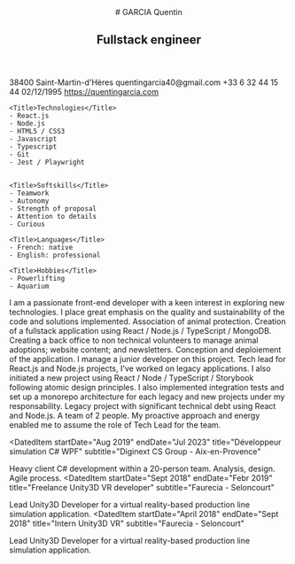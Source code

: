 
<CVTemplate>

<Header>
# GARCIA Quentin

## Fullstack engineer

</Header>

<SidePanel>
    <ProfilePicture/>
    <Title>Profil</Title>
    <IconItem icon="pin" title="Adress">
    38400 Saint-Martin-d'Hères
    </IconItem>
    <IconItem icon="mail" title="Mail">
    quentingarcia40@gmail.com
    </IconItem>
    <IconItem icon="telephone" title="Phone">
    +33 6 32 44 15 44
    </IconItem>
    <IconItem icon="cake" title="Birthday">
    02/12/1995
    </IconItem>
    <IconItem title="Portefolio" icon="globe">
     <a href="https://quentingarcia.com">https://quentingarcia.com</a>
    </IconItem>

    <Title>Technologies</Title>
    - React.js
    - Node.js
    - HTML5 / CSS3
    - Javascript
    - Typescript
    - Git
    - Jest / Playwright


    <Title>Softskills</Title>
    - Teamwork
    - Autonomy
    - Strength of proposal
    - Attention to details
    - Curious

    <Title>Languages</Title>
    - French: native
    - English: professional

    <Title>Hobbies</Title>
    - Powerlifting
    - Aquarium

</SidePanel>

<MainPanel>
I am a passionate front-end developer with a keen interest in exploring new technologies. 
I place great emphasis on the quality and sustainability of the code and solutions implemented. 
<Title icon="valise">Professional experiences</Title>
<DatedItem
  startDate="Aug 2023"
  endDate="Today"
  title="Volunteer Fullstack developer"
  subtitle="Amcoeur"
>
  Association of animal protection. Creation of a fullstack application using React / Node.js / TypeScript / MongoDB. 
  Creating a back office to non technical volunteers to manage animal adoptions; website content; and newsletters.
  Conception and deploiement of the application.
  I manage a junior developer on this project.
</DatedItem>
<DatedItem
  startDate="April 2022"
  endDate="July 2023"
  title="Tech lead front-end web development"
  subtitle="Linxo - Aix-en-Provence"
>
  Tech lead for React.js and Node.js projects, I've worked on legacy applications. 
  I also initiated a new project using React / Node / TypeScript / Storybook following atomic design principles. 
  I also implemented integration tests and set up a monorepo architecture for each legacy and new projects under my responsability.

</DatedItem>
<DatedItem
  startDate="Nov 2021"
  endDate="April 2022"
  title="Front-end web developer React.js "
  subtitle="Linxo - Aix-en-Provence"
>
  Legacy project with significant technical debt using React and Node.js. 
  A team of 2 people. My proactive approach and energy enabled me to assume the role of Tech Lead for the team.
</DatedItem>

<DatedItem
  startDate="Aug 2019"
  endDate="Jul 2023"
  title="Développeur simulation C# WPF"
  subtitle="Diginext CS Group - Aix-en-Provence"
>
  Heavy client C# development within a 20-person team. Analysis, design. Agile
  process.
</DatedItem>
<DatedItem
  startDate="Sept 2018"
  endDate="Febr 2019"
  title="Freelance Unity3D VR developer"
  subtitle="Faurecia - Seloncourt"
>
  Lead Unity3D Developer for a virtual reality-based production line simulation
  application.
</DatedItem>
<DatedItem
  startDate="April 2018"
  endDate="Sept 2018"
  title="Intern Unity3D VR"
  subtitle="Faurecia - Seloncourt"
>
  Lead Unity3D Developer for a virtual reality-based production line simulation
  application.
</DatedItem>

<Title icon="diplome">Graduations</Title>
<DatedItem
  startDate="Sept 2013"
  endDate="August 2018"
  title="Computer Engineering degree"
  subtitle="EISTI Pau"
></DatedItem>

</MainPanel>

</CVTemplate>
